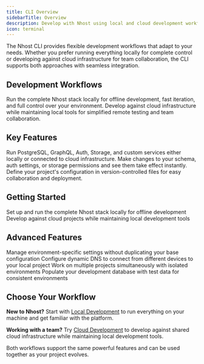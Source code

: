 ```yaml
---
title: CLI Overview
sidebarTitle: Overview
description: Develop with Nhost using local and cloud development workflows
icon: terminal
---
```


The Nhost CLI provides flexible development workflows that adapt to your needs. Whether you prefer running everything locally for complete control or developing against cloud infrastructure for team collaboration, the CLI supports both approaches with seamless integration.

## Development Workflows

<CardGroup cols={2}>
  <Card title="Local Development" icon="laptop-code" href="/platform/cli/local-development">
    Run the complete Nhost stack locally for offline development, fast iteration, and full control over your environment.
  </Card>
  <Card title="Cloud Development" icon="cloud" href="/platform/cli/cloud-development">
    Develop against cloud infrastructure while maintaining local tools for simplified remote testing and team collaboration.
  </Card>
</CardGroup>

## Key Features

<CardGroup cols={3}>
  <Card title="Complete Stack Control" icon="layer-group">
    Run PostgreSQL, GraphQL, Auth, Storage, and custom services either locally or connected to cloud infrastructure.
  </Card>
  <Card title="Fast Iteration" icon="bolt">
    Make changes to your schema, auth settings, or storage permissions and see them take effect instantly.
  </Card>
  <Card title="Configuration as Code" icon="code">
    Define your project's configuration in version-controlled files for easy collaboration and deployment.
  </Card>
</CardGroup>

## Getting Started

<CardGroup cols={2}>
  <Card title="Local Development" icon="laptop-code" href="/platform/cli/local-development">
    Set up and run the complete Nhost stack locally for offline development
  </Card>
  <Card title="Cloud Development" icon="cloud" href="/platform/cli/cloud-development">
    Develop against cloud projects while maintaining local development tools
  </Card>
</CardGroup>

## Advanced Features

<CardGroup cols={3}>
  <Card title="Configuration Overlays" icon="layer-group" href="/platform/cli/configuration-overlays">
    Manage environment-specific settings without duplicating your base configuration
  </Card>
  <Card title="Custom Subdomains" icon="globe" href="/platform/cli/subdomain">
    Configure dynamic DNS to connect from different devices to your local project
  </Card>
  <Card title="Multiple Projects" icon="folder-tree" href="/platform/cli/multiple-projects">
    Work on multiple projects simultaneously with isolated environments
  </Card>
  <Card title="Seed Data" icon="seedling" href="/platform/cli/seeds">
    Populate your development database with test data for consistent environments
  </Card>
</CardGroup>

## Choose Your Workflow

**New to Nhost?** Start with [Local Development](/platform/cli/local-development) to run everything on your machine and get familiar with the platform.

**Working with a team?** Try [Cloud Development](/platform/cli/cloud-development) to develop against shared cloud infrastructure while maintaining local development tools.

Both workflows support the same powerful features and can be used together as your project evolves.